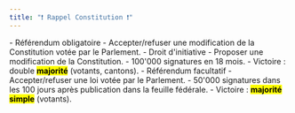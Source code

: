 ```yaml
---
title: "❗ Rappel Constitution ❗"
---
```


<Warning>
    - Référendum obligatoire
        - Accepter/refuser une modification de la Constitution votée par le Parlement.
    - Droit d'initiative
        - Proposer une modification de la Constitution.
        - 100'000 signatures en 18 mois.
        - Victoire : double <mark><b>majorité</b></mark> (votants, cantons).
    - Référendum facultatif
        - Accepter/refuser une loi votée par le Parlement.
        - 50'000 signatures dans les 100 jours après publication dans la feuille fédérale.
        - Victoire : <mark><b>majorité simple</b></mark> (votants).
</Warning>